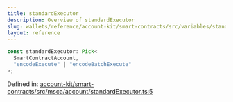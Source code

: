 ```yaml
---
title: standardExecutor
description: Overview of standardExecutor
slug: wallets/reference/account-kit/smart-contracts/src/variables/standardExecutor
layout: reference
---
```


```ts
const standardExecutor: Pick<
  SmartContractAccount,
  "encodeExecute" | "encodeBatchExecute"
>;
```

Defined in: [account-kit/smart-contracts/src/msca/account/standardExecutor.ts:5](https://github.com/alchemyplatform/aa-sdk/blob/5b9429f0f16dcd4ff822527b8de589e19e88faa7/account-kit/smart-contracts/src/msca/account/standardExecutor.ts#L5)
